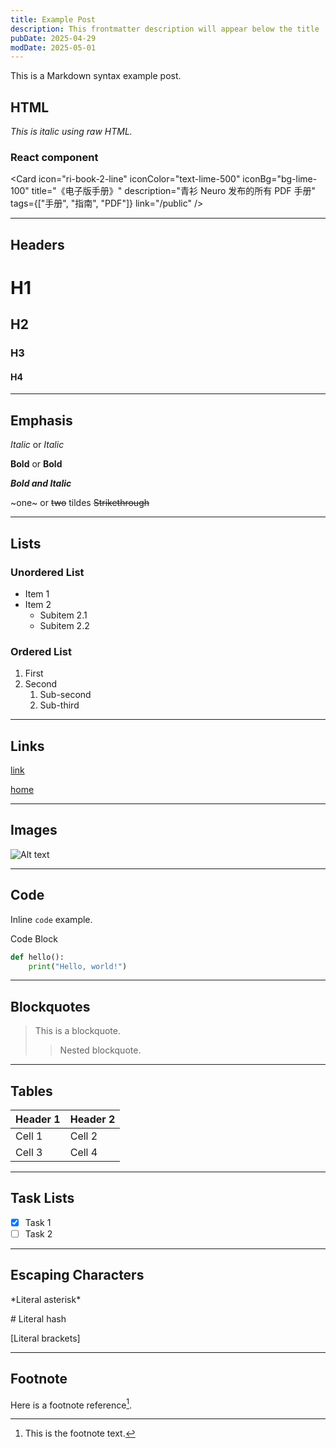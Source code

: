 ```yaml
---
title: Example Post
description: This frontmatter description will appear below the title
pubDate: 2025-04-29
modDate: 2025-05-01
---
```


This is a Markdown syntax example post.

## HTML

<i>This is italic using raw HTML.</i>

### React component

<Card
  icon="ri-book-2-line"
  iconColor="text-lime-500"
  iconBg="bg-lime-100"
  title="《电子版手册》"
  description="青衫 Neuro 发布的所有 PDF 手册"
  tags={["手册", "指南", "PDF"]}
  link="/public"
/>

---

## Headers

# H1

## H2

### H3

#### H4

---

## Emphasis

_Italic_ or _Italic_

**Bold** or **Bold**

**_Bold and Italic_**

~one~ or ~~two~~ tildes ~~Strikethrough~~

---

## Lists

### Unordered List

- Item 1
- Item 2
  - Subitem 2.1
  - Subitem 2.2

### Ordered List

1. First
2. Second
   1. Sub-second
   2. Sub-third

---

## Links

[link](https://qingshanasd.cn)

[home](/posts)

---

## Images

![Alt text](https://qingshanasd.cn/favicon.ico)

---

## Code

Inline `code` example.

Code Block

```python
def hello():
    print("Hello, world!")
```

---

## Blockquotes

> This is a blockquote.
>
> > Nested blockquote.

---

## Tables

| Header 1 | Header 2 |
| -------- | -------- |
| Cell 1   | Cell 2   |
| Cell 3   | Cell 4   |

---

## Task Lists

- [x] Task 1
- [ ] Task 2

---

## Escaping Characters

\*Literal asterisk\*

\# Literal hash

\[Literal brackets\]

---

## Footnote

Here is a footnote reference[^1].

[^1]: This is the footnote text.
